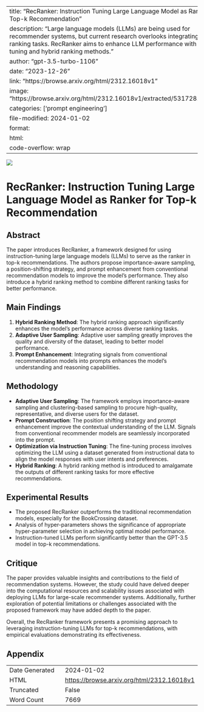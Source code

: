
---
title: "RecRanker: Instruction Tuning Large Language Model as Ranker for Top-k Recommendation"
description: "Large language models (LLMs) are being used for recommender systems, but current research overlooks integrating multiple ranking tasks. RecRanker aims to enhance LLM performance with instruction tuning and hybrid ranking methods."
author: "gpt-3.5-turbo-1106"
date: "2023-12-26"
link: "https://browse.arxiv.org/html/2312.16018v1"
image: "https://browse.arxiv.org/html/2312.16018v1/extracted/5317281/f17.png"
categories: ['prompt engineering']
file-modified: 2024-01-02
format:
  html:
    code-overflow: wrap
---

![](https://browse.arxiv.org/html/2312.16018v1/extracted/5317281/f17.png)

# RecRanker: Instruction Tuning Large Language Model as Ranker for Top-k Recommendation

## Abstract
The paper introduces RecRanker, a framework designed for using instruction-tuning large language models (LLMs) to serve as the ranker in top-k recommendations. The authors propose importance-aware sampling, a position-shifting strategy, and prompt enhancement from conventional recommendation models to improve the model's performance. They also introduce a hybrid ranking method to combine different ranking tasks for better performance.

## Main Findings
1. **Hybrid Ranking Method**: The hybrid ranking approach significantly enhances the model's performance across diverse ranking tasks.
2. **Adaptive User Sampling**: Adaptive user sampling greatly improves the quality and diversity of the dataset, leading to better model performance.
3. **Prompt Enhancement**: Integrating signals from conventional recommendation models into prompts enhances the model's understanding and reasoning capabilities.

## Methodology
- **Adaptive User Sampling**: The framework employs importance-aware sampling and clustering-based sampling to procure high-quality, representative, and diverse users for the dataset.
- **Prompt Construction**: The position shifting strategy and prompt enhancement improve the contextual understanding of the LLM. Signals from conventional recommender models are seamlessly incorporated into the prompt.
- **Optimization via Instruction Tuning**: The fine-tuning process involves optimizing the LLM using a dataset generated from instructional data to align the model responses with user intents and preferences.
- **Hybrid Ranking**: A hybrid ranking method is introduced to amalgamate the outputs of different ranking tasks for more effective recommendations.

## Experimental Results
- The proposed RecRanker outperforms the traditional recommendation models, especially for the BookCrossing dataset.
- Analysis of hyper-parameters shows the significance of appropriate hyper-parameter selection in achieving optimal model performance.
- Instruction-tuned LLMs perform significantly better than the GPT-3.5 model in top-k recommendations.

## Critique
The paper provides valuable insights and contributions to the field of recommendation systems. However, the study could have delved deeper into the computational resources and scalability issues associated with deploying LLMs for large-scale recommender systems. Additionally, further exploration of potential limitations or challenges associated with the proposed framework may have added depth to the paper.

Overall, the RecRanker framework presents a promising approach to leveraging instruction-tuning LLMs for top-k recommendations, with empirical evaluations demonstrating its effectiveness.

## Appendix

|          |          |
|----------|----------|
| Date Generated     | 2024-01-02       |
| HTML     | [https://browse.arxiv.org/html/2312.16018v1](https://browse.arxiv.org/html/2312.16018v1)       |
| Truncated       | False       |
| Word Count       | 7669       |